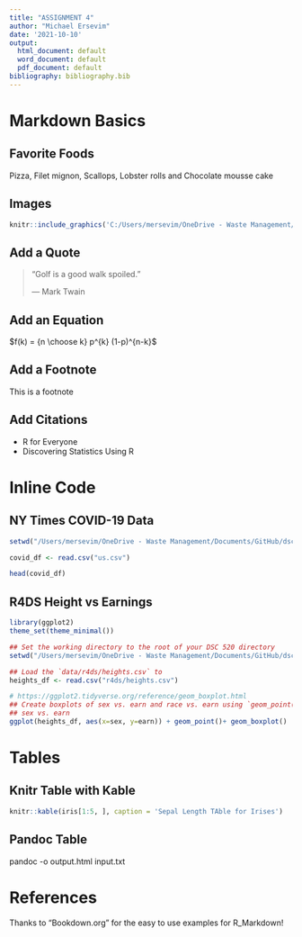 ---
title: "ASSIGNMENT 4"
author: "Michael Ersevim"
date: '2021-10-10'
output:
  html_document: default
  word_document: default
  pdf_document: default
bibliography: bibliography.bib
---

# Markdown Basics

## Favorite Foods
Pizza, Filet mignon, Scallops, Lobster rolls and Chocolate mousse cake

## Images

```{r, out.width='25%', fig.align='center', fig.cap='...'}
knitr::include_graphics('C:/Users/mersevim/OneDrive - Waste Management/Pictures/Saved Pictures/Chips rest.jpg')
```

## Add a Quote

> "Golf is a good walk spoiled."
>
> --- Mark Twain

## Add an Equation

$f(k) = {n \choose k} p^{k} (1-p)^{n-k}$

## Add a Footnote

This is a footnote

## Add Citations

* R for Everyone
* Discovering Statistics Using R

# Inline Code

## NY Times COVID-19 Data

```{r}
setwd("/Users/mersevim/OneDrive - Waste Management/Documents/GitHub/dsc520/data/nytimes/covid-19-data")

covid_df <- read.csv("us.csv")

head(covid_df)
```

## R4DS Height vs Earnings

```{r}
library(ggplot2)
theme_set(theme_minimal())

## Set the working directory to the root of your DSC 520 directory
setwd("/Users/mersevim/OneDrive - Waste Management/Documents/GitHub/dsc520/data")

## Load the `data/r4ds/heights.csv` to
heights_df <- read.csv("r4ds/heights.csv")

# https://ggplot2.tidyverse.org/reference/geom_boxplot.html
## Create boxplots of sex vs. earn and race vs. earn using `geom_point()` and `geom_boxplot()`
## sex vs. earn
ggplot(heights_df, aes(x=sex, y=earn)) + geom_point()+ geom_boxplot()
```

# Tables

## Knitr Table with Kable
```{r tables-mtcars}
knitr::kable(iris[1:5, ], caption = 'Sepal Length TAble for Irises')
```
## Pandoc Table

pandoc -o output.html input.txt

# References

Thanks to "Bookdown.org" for the easy to use examples for R_Markdown!